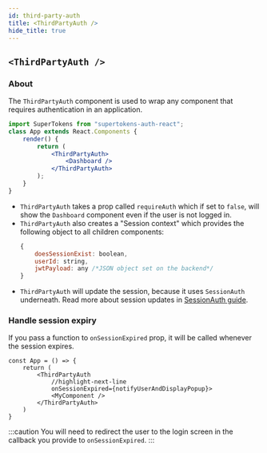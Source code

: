 ```yaml
---
id: third-party-auth
title: <ThirdPartyAuth />
hide_title: true
---
```


## `<ThirdPartyAuth />`

### About

The `ThirdPartyAuth` component is used to wrap any component that requires authentication in an application.

```jsx
import SuperTokens from "supertokens-auth-react";
class App extends React.Components {
    render() {
        return (
            <ThirdPartyAuth>
                <Dashboard />
            </ThirdPartyAuth>
        );
    }
}
```
- `ThirdPartyAuth` takes a prop called `requireAuth` which if set to `false`, will show the `Dashboard` component even if the user is not logged in.
- `ThirdPartyAuth` also creates a "Session context" which provides the following object to all children components:
   ```jsx
   {
       doesSessionExist: boolean,
       userId: string,
       jwtPayload: any /*JSON object set on the backend*/
   }
   ```
- `ThirdPartyAuth` will update the session, because it uses `SessionAuth` underneath. Read more about session updates in [SessionAuth guide](../session/session-auth).

### Handle session expiry
If you pass a function to `onSessionExpired` prop, it will be called whenever the session expires.

```tsx
const App = () => {
    return (
        <ThirdPartyAuth
            //highlight-next-line
            onSessionExpired={notifyUserAndDisplayPopup}>
            <MyComponent />
        </ThirdPartyAuth>
    )
}
```

:::caution
You will need to redirect the user to the login screen in the callback you provide to `onSessionExpired`.
:::
